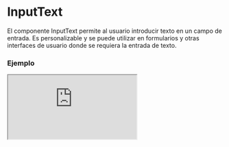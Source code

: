 # InputText

El componente InputText permite al usuario introducir texto en un campo de entrada. Es personalizable y se puede utilizar en formularios y otras interfaces de usuario donde se requiera la entrada de texto.


### Ejemplo

<Iframe minHeightIframe="30dvh" src="https://fenextjs-component-storybook.vercel.app/iframe.html?args=&id=input-inputtext--index&viewMode=story" />

### Importación

Para importar el componente InputText, se puede hacer desde fenextjs

```tsx copy
import { InputText } from "fenextjs";
```

### Parámetros

| Parámetro | Tipo | Requerido | Default | Descripcion |
| --------- | ---- | --------- | ------- | ----------- |
| id | any | no | '' | ID del campo de entrada. |
| name | any | no | '' | Nombre del campo de entrada. |
| datalist | any | no | undefined | Nombre del datalist para el campo de entrada. |
| validator | FenextjsValidatorClass | no | undefined | Clase de validador de Fenextjs para la validación de la entrada. |
| label | any | no | '' | Texto de etiqueta que se muestra para el campo de entrada. |
| placeholder | string | no | '' | Texto que se muestra en el campo de entrada cuando está vacío. |
| placeholderFocus | string | no | undefined | Texto de marcador de posición que se muestra cuando el campo tiene foco. |
| defaultValue | string \| undefined \| null | no | undefined | Valor predeterminado para establecer en el campo de entrada. |
| value | string \| undefined \| null | no | undefined | Valor a establecer en el campo de entrada. |
| type | 'text' \| 'search' \| 'tel' \| 'url' \| 'password' \| 'number' \| 'textarea' | no | 'text' | Tipo de entrada del campo (texto, número, contraseña, etc.). |
| onChange | function | no | () =\> \{\} | Función que se llama cuando cambia el valor de entrada. |
| onBlur | function | no | () =\> \{\} | Función que se llama cuando el campo pierde el foco. |
| onEnter | function | no | () =\> \{\} | Función que se llama cuando se presiona la tecla Enter. |
| onChangeValidate | function | no | async (e: string) =\> e | Función para la validación personalizada de la entrada. |
| props | any | no | undefined | Propiedades adicionales para pasar al componente de entrada. |
| icon | any | no | \<\>\</\> | Icono que se muestra dentro del campo de entrada. |
| iconPos | 'left' \| 'right' | no | 'right' | Posición del icono dentro del campo de entrada. |
| extraInContentInput | any | no | \<\>\</\> | Contenido adicional para mostrar dentro del contenedor del campo de entrada. |
| extraInLabel | any | no | \<\>\</\> | Contenido adicional para mostrar dentro de la etiqueta del campo. |
| disabled | boolean | no | false | Indica si el campo de entrada está deshabilitado. |
| showIcon | boolean | no | true | Indica si se debe mostrar el icono en el campo de entrada. |
| className | string | no | '' | Clase CSS para el componente de entrada. |
| error | ErrorFenextjs | no | undefined | Texto de error del campo de entrada. |
| errorWithIsChange | boolean | no | true | Mostrar error si ha cambiado. |
| optional | boolean | no | false | Indica si el campo es opcional. |
| optionalText | string | no | '(optional)' | Texto opcional para el campo de entrada. |
| required | boolean | no | false | Indica si el campo es obligatorio. |
| requiredText | string | no | '*' | Texto para indicar que el campo es obligatorio. |
| loader | boolean | no | false | Indica si debe mostrarse un cargador. |
| isChange | boolean \| undefined | no | undefined | Indica si el valor ha cambiado. |
| useLoader | boolean | no | true | Indica si se debe usar el cargador. |
| inputMode | 'none' \| 'text' \| 'tel' \| 'url' \| 'email' \| 'numeric' \| 'decimal' \| 'search' \| undefined | no | undefined | Modo de entrada del campo. |
| autoComplete | boolean  \| string \| 'off' \| 'on' | no | off | Indica si se debe habilitar la autocompletación. |
| onKeyDown | function | no | undefined | Función para manejar eventos de tecla presionada. |
| onWheel | function | no | undefined | Función para manejar eventos de rueda del mouse. |
| maxLength | number | no | undefined | Longitud máxima para el campo de entrada. |
| regExp | RegExp | no | undefined | Expresión regular para validar la entrada. |
| regExpReplace | string | no | '' | Cadena de reemplazo para la expresión regular. |
| parseText | (data: string) =\> string | no | undefined | Función para analizar el texto de entrada. |
| onChangeEvent | (e: InputTextChangeEvent) =\> void | no | undefined | Función para manejar el evento de cambio del campo de entrada. |

### Storybook

Para ver el storybook del componente lo puede hacer con este [link](https://fenextjs-component-storybook.vercel.app/?path=/story/input-inputtext--index)

### Usos

- Básico

```tsx copy
<InputText />
```

- InputText con valor predeterminado

```tsx copy
<InputText defaultValue="Texto de ejemplo" />
```

- InputText con placeholder

```tsx copy
<InputText placeholder="Escribe algo..." />
```

- InputText deshabilitado

```tsx copy
<InputText disabled={true} />
```

- InputText en estado de error

```tsx copy
<InputText error={new ErrorFenextjs({code: ErrorCode.ERROR, message: "Campo requerido"})} />
```

- InputText con autocompletado

```tsx copy
<InputText autoComplete={"on"} />
```

- InputText con expresión regular

```tsx copy
<InputText regExp={/^[a-zA-Z]*$/} regExpReplace="*" />
```

- InputText con evento onKeyDown

```tsx copy
<InputText onKeyDown={(e) => console.log(e.key)} />
```

- InputText con cargador

```tsx copy
<InputText loader={true} />
```

